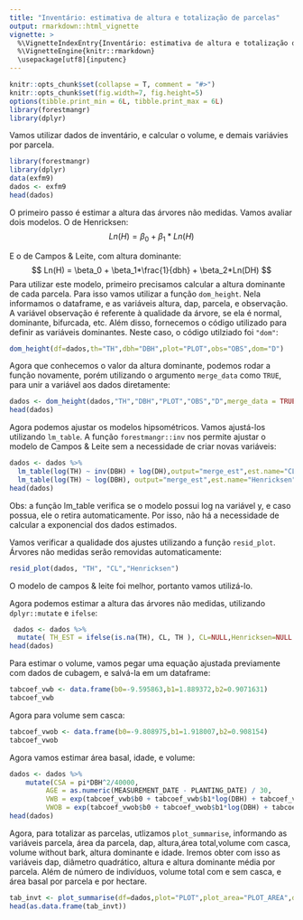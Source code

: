 ```yaml
---
title: "Inventário: estimativa de altura e totalização de parcelas"
output: rmarkdown::html_vignette
vignette: >
  %\VignetteIndexEntry{Inventário: estimativa de altura e totalização de parcelas}
  %\VignetteEngine{knitr::rmarkdown}
  \usepackage[utf8]{inputenc}
---
```

  
```r
knitr::opts_chunk$set(collapse = T, comment = "#>")
knitr::opts_chunk$set(fig.width=7, fig.height=5)
options(tibble.print_min = 6L, tibble.print_max = 6L)
library(forestmangr)
library(dplyr)
```

Vamos utilizar dados de inventário, e calcular o volume, e demais variávies por parcela.

```r
library(forestmangr)
library(dplyr)
data(exfm9)
dados <- exfm9
head(dados)
```


O primeiro passo é estimar a altura das árvores não medidas. Vamos avaliar dois modelos. O de Henricksen:
$$ Ln(H) = \beta_0 + \beta_1*Ln(H) $$ 

E o de Campos & Leite, com altura dominante:
$$ Ln(H) = \beta_0 + \beta_1*\frac{1}{dbh} + \beta_2*Ln(DH) $$ 
Para utilizar este modelo, primeiro precisamos calcular a altura dominante de cada parcela. Para isso vamos utilizar a função `dom_height`. Nela informamos o dataframe, e as variáveis altura, dap, parcela, e observação. A variável observação é referente à qualidade da árvore, se ela é normal, dominante, bifurcada, etc. Além disso, fornecemos o código utilizado para definir as variáveis dominantes. Neste caso, o código utilziado foi `"dom"`:
```r
dom_height(df=dados,th="TH",dbh="DBH",plot="PLOT",obs="OBS",dom="D")
```
Agora que conhecemos o valor da altura dominante, podemos rodar a função novamente, porém utilizando o argumento `merge_data` como `TRUE`, para unir a variável aos dados diretamente:
```r
dados <- dom_height(dados,"TH","DBH","PLOT","OBS","D",merge_data = TRUE)
head(dados)
```

Agora podemos ajustar os modelos hipsométricos. Vamos ajustá-los utilizando `lm_table`. A função `forestmangr::inv` nos permite ajustar o modelo de Campos & Leite sem a necessidade de criar novas variáveis:
```r
dados <- dados %>% 
  lm_table(log(TH) ~ inv(DBH) + log(DH),output="merge_est",est.name="CL") %>% 
  lm_table(log(TH) ~ log(DBH), output="merge_est",est.name="Henricksen") 
head(dados)
```
Obs: a função lm_table verifica se o modelo possui log na variável y, e caso possua, ele o retira automaticamente. Por isso, não há a necessidade de calcular a exponencial dos dados estimados.

Vamos verificar a qualidade dos ajustes utilizando a função `resid_plot`. Árvores não medidas serão removidas automaticamente:
```r
resid_plot(dados, "TH", "CL","Henricksen")
```
O modelo de campos & leite foi melhor, portanto vamos utilizá-lo.

Agora podemos estimar a altura das árvores não medidas, utilizando `dplyr::mutate` e `ifelse`:
```r
 dados <- dados %>% 
  mutate( TH_EST = ifelse(is.na(TH), CL, TH ), CL=NULL,Henricksen=NULL )
head(dados)
```


Para estimar o volume, vamos pegar uma equação ajustada previamente com dados de cubagem, e salvá-la em um dataframe:
```r
tabcoef_vwb <- data.frame(b0=-9.595863,b1=1.889372,b2=0.9071631)
tabcoef_vwb
```
Agora para volume sem casca:
```r
tabcoef_vwob <- data.frame(b0=-9.808975,b1=1.918007,b2=0.908154)
tabcoef_vwob
```

Agora vamos estimar área basal, idade, e volume:
```r
dados <- dados %>% 
    mutate(CSA = pi*DBH^2/40000,
         AGE = as.numeric(MEASUREMENT_DATE - PLANTING_DATE) / 30,
         VWB = exp(tabcoef_vwb$b0 + tabcoef_vwb$b1*log(DBH) + tabcoef_vwb$b2*log(TH_EST) ),
         VWOB = exp(tabcoef_vwob$b0 + tabcoef_vwob$b1*log(DBH) + tabcoef_vwob$b2*log(TH_EST) ) )
head(dados)
```

Agora, para totalizar as parcelas, utlizamos `plot_summarise`, informando as variáveis
parcela, área da parcela, dap, altura,área total,volume com casca, volume without bark, altura dominante e idade.
Iremos obter com isso as variáveis dap, diâmetro quadrático, altura e altura dominante média por parcela. Além de número de indivíduos, volume total com e sem casca, e área basal por parcela e por hectare.
```r
tab_invt <- plot_summarise(df=dados,plot="PLOT",plot_area="PLOT_AREA",dbh="DBH",                           th="TH_EST",total_area="STRATA_AREA",vwb="VWB",vwob="VWOB",dh="DH",age="AGE")
head(as.data.frame(tab_invt))   
```

